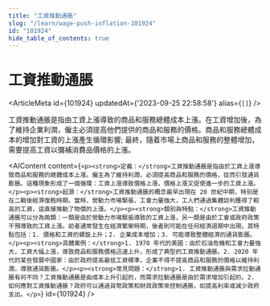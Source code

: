 ```yaml
---
title: "工資推動通脹"
slug: "/learn/wage-push-inflation-101924"
id: "101924"
hide_table_of_contents: true
---
```



# 工資推動通脹

<ArticleMeta id={101924} updatedAt={'2023-09-25 22:58:58'} alias={`[]`} />
<div className='border-solid border-b border-t-0 my-4 border-[var(--ifm-color-gray-300)]' />

工資推動通脹是指由工資上漲導致的商品和服務總體成本上漲。在工資增加後，為了維持企業利潤，僱主必須提高他們提供的商品和服務的價格。商品和服務總體成本的增加對工資的上漲產生循環影響; 最終，隨着市場上商品和服務的整體增加，需要提高工資以彌補消費品價格的上漲。

<AIContent content={`<p><strong>定義：</strong>工資推動通脹是指由於工資上漲導致商品和服務的總體成本上漲。僱主為了維持利潤，必須提高商品和服務的價格，從而引發通貨膨脹。這種現象形成了一個循環：工資上漲導致價格上漲，價格上漲又促使進一步的工資上漲。</p><p><strong>起源：</strong>工資推動通脹的概念最早出現在 20 世紀中期，特別是在二戰後經濟復甦時期。當時，勞動力市場緊張，工會力量強大，工人們通過集體談判獲得了較高的工資，這直接推動了物價的上漲。</p><p><strong>類別與特點：</strong>工資推動通脹可以分為兩類：一類是由於勞動力市場緊張導致的工資上漲，另一類是由於工會或政府政策干預導致的工資上漲。前者通常發生在經濟繁榮時期，後者則可能在任何經濟週期中出現。其特點包括：1. 價格和工資的螺旋上升；2. 企業成本增加；3. 可能導致整體經濟的通貨膨脹。</p><p><strong>具體案例：</strong>1. 1970 年代的美國：由於石油危機和工會力量強大，工資大幅上漲，導致商品和服務價格迅速上升，形成了典型的工資推動通脹。2. 2020 年代的某些發展中國家：由於政府提高最低工資標準，企業不得不提高商品和服務的價格以維持利潤，導致通貨膨脹。</p><p><strong>常見問題：</strong>1. 工資推動通脹與需求拉動通脹有何不同？工資推動通脹是由成本上升引起的，而需求拉動通脹是由於需求增加引起的。2. 如何應對工資推動通脹？政府可以通過貨幣政策和財政政策來控制通脹，如提高利率或減少政府支出。</p>`} id={101924} />
